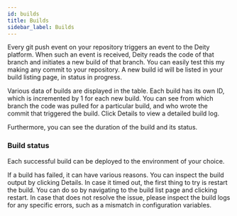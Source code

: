 ```yaml
---
id: builds
title: Builds
sidebar_label: Builds
---
```

Every git push event on your repository triggers an event to the Deity platform. When such an event is received, Deity reads the code of that branch and initiates a new build of that branch. You can easily test this my making any commit to your repository. A new build id will be listed in your build listing page, in status in progress.

Various data of builds are displayed in the table. Each build has its own ID, which is incremented by 1 for each new build. You can see from which branch the code was pulled for a particular build, and who wrote the commit that triggered the build. Click Details to view a detailed build log.

Furthermore, you can see the duration of the build and its status. 

### Build status
Each successful build can be deployed to the environment of your choice.

If a build has failed, it can have various reasons. You can inspect the build output by clicking Details. In case it timed out, the first thing to try is restart the build. You can do so by navigating to the build list page and clicking restart. In case that does not resolve the issue, please inspect the build logs for any specific errors, such as a mismatch in configuration variables.

